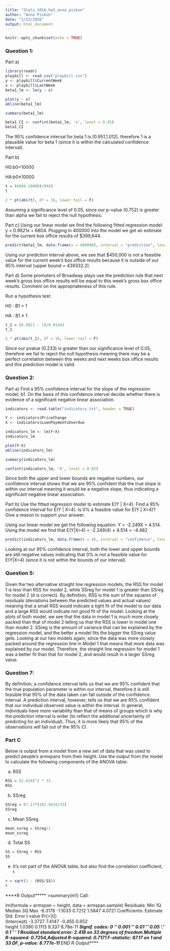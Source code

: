 ```yaml
---
title: "Stats_101A_hw3_anna_piskun"
author: "Anna Piskun"
date: "1/23/2020"
output: html_document
---
```


```r
knitr::opts_chunk$set(echo = TRUE)
```

### Question 1:

Part a)
```r
library(readr)
playbill <- read_csv("playbill.csv")
y <- playbill$CurrentWeek
x <- playbill$LastWeek
beta1_lm <- lm(y ~ x)

plot(y ~ x)
abline(beta1_lm)

summary(beta1_lm)

beta1_CI <- confint(beta1_lm, 'x', level = 0.95)
beta1_CI
```
The 95% confidence interval for beta 1 is (0.951,1.012), therefore 1 is a plausible value for beta 1 (since it is within the calculated confidence interval). 

Part b)

H0:b0=10000

HA:b0≠10000

```r
t = (6804-10000)/9929
t

2 * pt(abs(t), df = 16, lower.tail = F)
```
Assuming a significance level of 0.05, since our p-value (0.752) is greater than alpha we fail to reject the null hypothesis.

Part c)
Using our linear model we find the following fitted regression model: y = 0.9821x + 6804. Plugging in 400000 into the model we get an estimate for the current box office results of $399,644. 
```r
predict(beta1_lm, data.frame(x = 400000), interval = "prediction", level = 0.95)
```
Using our prediction interval above, we see that $450,000 is not a feasible value for the current week's box office results because it is outside of our 95% interval (upper bound = 439332.2). 

Part d)  Some promoters of Broadway plays use the prediction rule that next week’s gross box office results will be equal to this week’s gross box office results. Comment on the appropriateness of this rule.

Run a hypothesis test: 

H0 : B1 = 1

HA : B1 ≠ 1

```r
t_1 = (0.9821 - 1)/0.01443
t_1

2 * pt(abs(t_1), df = 16, lower.tail = F)
```
Since our pvalue (0.233) is greater than our significance level of 0.05, therefore we fail to reject the null hypothesis meaning there may be a perfect correlation between this weeks and next weeks box office results and this prediction model is valid. 

### Question 2: 

Part a) Find a 95% confidence interval for the slope of the regression model, b1. On the basis of this confidence interval decide whether there is evidence of a significant negative linear association.

```r
indicators <- read.table("indicators.txt", header = TRUE)

Y <- indicators$PriceChange
X <- indicators$LoanPaymentsOverdue

indicators_lm <- lm(Y~X)
indicators_lm

plot(Y~X)
abline(indicators_lm)

summary(indicators_lm)

confint(indicators_lm, 'X', level = 0.95)
```
Since both the upper and lower bounds are negative numbers, our confidence interval shows that we are 95% confident that the true slope is within our interval meaning it would be a negative slope, thus indicating a significant negative linear association.

Part b) Use the fitted regression model to estimate E(Y | X=4). Find a 95% confidence interval for E(Y | X=4). Is 0% a feasible value for E(Y | X=4)? Give a reason to support your answer.

Using our linear model we get the following equation: Y = -2.249X + 4.514. Using the model we find that E(Y|X=4) = -2.249(4) + 4.514 = -4.482

```r
predict(indicators_lm, data.frame(X = 4), interval = "confidence", level = 0.95)
```

Looking at our 95% confidence interval, both the lower and upper bounds are still negative values indicating that 0% is not a feasible value for E(Y|X=4) (since it is not within the bounds of our interval). 

### Question 5:

Given the two alternative straight line regression models, the RSS for model 1 is less than RSS for model 2, while SSreg for model 1 is greater than SSreg for model 2 (d is correct). By definition, RSS is the sum of the squares of residuals (deviations between the predicted values and actual values) meaning that a small RSS would indicate a tight fit of the model to our data and a large RSS would indicate not good fit of the model. Looking at the plots of both model, we see that the data in model 1 is much more closely packed than that of model 2 telling us that the RSS is lower in model one than model 2. SSreg is the amount of variance that can be explained by the regression model, and the better a model fits the bigger the SSreg value gets. Looking at our two models again, since the data was more closely packed around the regression line in Model 1 that means that more data was explained by our model. Therefore, the straight line regression for model 1 was a better fit than that for model 2, and would result in a larger SSreg value. 

### Question 7: 

By definition, a confidence interval tells us that we are 95% confident that the true population parameter is within our interval, therefore it is still feasible that 95% of the data taken can fall outside of the confidence interval. A prediction interval, however, tells us that we are 95% confident that our individual observed value is within the interval. In general, individuals have more variability than that of means of groups which is why the prediction interval is wider (to reflect the additional uncertainty of predicting for an individual). Thus, it is more likely that 95% of the observations will fall out of the 95% CI. 

### Part C

Below is output from a model from a new set of data that was used to predict people's armspans from their height. Use the output from the model to calculate the following components of the ANOVA table:

a) RSS
```r
RSS = (2.418)^2 * 33
RSS
```
b) SSreg
```r
SSreg = 87.17*(192.9419/33)
SSreg
```

c) Mean SSreg
```r
mean_ssreg = SSreg/1
mean_ssreg
```

d) Total SS
```r
SS = SSreg + RSS
SS
```

e) It's not part of the ANOVA table, but also find the correlation coefficient, r.
```r
r = sqrt(1 - (RSS/SS))
r
```

****R Output*****
>summary(m1)
Call:

lm(formula = armspan ~ height, data = armspan.sample)
Residuals:
    Min      1Q  Median      3Q     Max 
-6.3178 -1.1033  0.7212  1.5847  4.0721 
Coefficients:
            Estimate Std. Error t value Pr(>|t|)    
(Intercept)  -3.3727     7.4147  -0.455    0.652    
height        1.0390     0.1113   9.337 8.78e-11 ***
Signif. codes:  0 '***' 0.001 '**' 0.01 '*' 0.05 '.' 0.1 ' ' 1
Residual standard error: 2.418 on 33 degrees of freedom
Multiple R-squared:  0.7254,Adjusted R-squared:  0.7171 
F-statistic: 87.17 on 1 and 33 DF,  p-value: 8.777e-11
****END R Output*****
